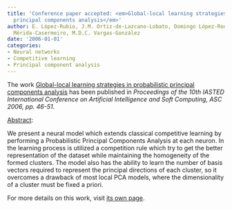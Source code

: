 ```yaml
---
title: 'Conference paper accepted: <em>Global-local learning strategies in probabilistic
  principal components analysis</em>'
author: E. López-Rubio, J.M. Ortiz-de-Lazcano-Lobato, Domingo López-Rodríguez, E.
  Mérida-Casermeiro, M.D.C. Vargas-González
date: '2006-01-01'
categories:
- Neural networks
- Competitive learning
- Principal component analysis
---
```


The work <u>Global-local learning strategies in probabilistic principal components analysis</u> has been published in <em>Proceedings of the 10th IASTED International Conference on Artificial Intelligence and Soft Computing, ASC 2006, <em>pp. 46-51</em></em>.

<u>Abstract</u>:



We present a neural model which extends classical competitive learning by performing a Probabilistic Principal Components Analysis at each neuron. In the learning process is utilized a competition rule which try to get the better representation of the dataset while maintaining the homogeneity of the formed clusters. The model also has the ability to learn the number of basis vectors required to represent the principal directions of each cluster, so it overcomes a drawback of most local PCA models, where the dimensionality of a cluster must be fixed a priori.




For more details on this work, visit <a href='/publications/conferences/2006-asc'>its own page</a>.
